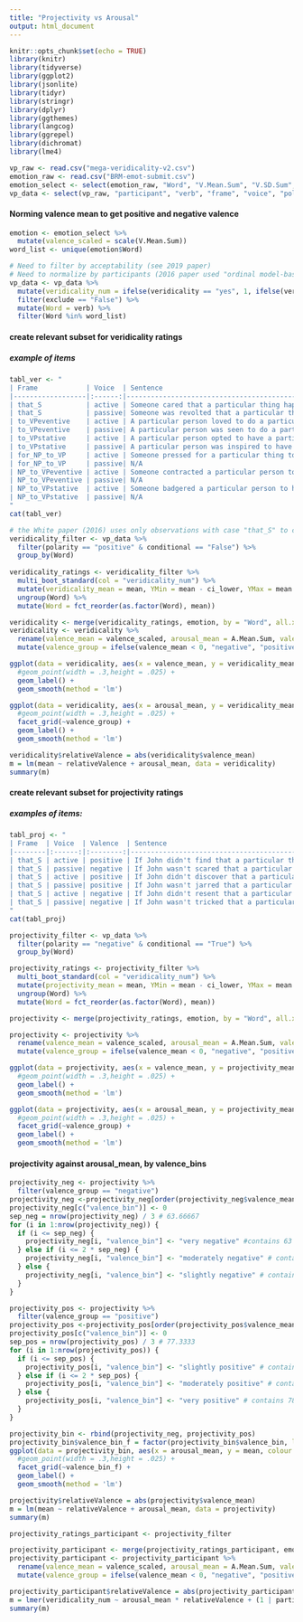 ```yaml
---
title: "Projectivity vs Arousal"
output: html_document
---
```


```r
knitr::opts_chunk$set(echo = TRUE)
library(knitr)
library(tidyverse)
library(ggplot2)
library(jsonlite)
library(tidyr)
library(stringr)
library(dplyr)
library(ggthemes)
library(langcog)
library(ggrepel)
library(dichromat)
library(lme4)
```

```r
vp_raw <- read.csv("mega-veridicality-v2.csv")
emotion_raw <- read.csv("BRM-emot-submit.csv")
emotion_select <- select(emotion_raw, "Word", "V.Mean.Sum", "V.SD.Sum", "A.Mean.Sum", "A.SD.Sum")
vp_data <- select(vp_raw, "participant", "verb", "frame", "voice", "polarity", "conditional", "sentence", "veridicality", "acceptability", "exclude")
```
#### Norming valence mean to get positive and negative valence
```r
emotion <- emotion_select %>%
  mutate(valence_scaled = scale(V.Mean.Sum))
word_list <- unique(emotion$Word)
```

```r
# Need to filter by acceptability (see 2019 paper)
# Need to normalize by participants (2016 paper used "ordinal model-based normalization procedure")
vp_data <- vp_data %>%
  mutate(veridicality_num = ifelse(veridicality == "yes", 1, ifelse(veridicality == "no", -1, 0))) %>%
  filter(exclude == "False") %>%
  mutate(Word = verb) %>%
  filter(Word %in% word_list)
```

#### create relevant subset for veridicality ratings
##### example of items
```r
tabl_ver <- "
| Frame            | Voice  | Sentence                                                                                          |
|------------------|:------:|---------------------------------------------------------------------------------------------------|
| that_S           | active | Someone cared that a particular thing happened. Did that thing happen?                            |
| that_S           | passive| Someone was revolted that a particular thing happened. Did that thing happen?                     |
| to_VPeventive    | active | A particular person loved to do a particular thing. Did that person do that thing?                |
| to_VPeventive    | passive| A particular person was seen to do a particular thing. Did that person do that thing?             |
| to_VPstative     | active | A particular person opted to have a particular thing. Did that person have that thing?            |
| to_VPstative     | passive| A particular person was inspired to have a particular thing. Did that person have that thing?     |
| for_NP_to_VP     | active | Someone pressed for a particular thing to happen. Did that thing happen?                          |
| for_NP_to_VP     | passive| N/A                                                                                               | 
| NP_to_VPeventive | active | Someone contracted a particular person to do a particular thing. Did that person have that thing? |
| NP_to_VPeventive | passive| N/A                                                                                               |
| NP_to_VPstative  | active | Someone badgered a particular person to have a particular thing. Did that person have that thing? |
| NP_to_VPstative  | passive| N/A                                                                                               |
"
cat(tabl_ver)
```

```r
# the White paper (2016) uses only observations with case "that_S" to calculate veridicality, not sure if this is important
veridicality_filter <- vp_data %>%
  filter(polarity == "positive" & conditional == "False") %>%
  group_by(Word)
  
veridicality_ratings <- veridicality_filter %>%
  multi_boot_standard(col = "veridicality_num") %>%
  mutate(veridicality_mean = mean, YMin = mean - ci_lower, YMax = mean + ci_upper) %>%
  ungroup(Word) %>%
  mutate(Word = fct_reorder(as.factor(Word), mean))

veridicality <- merge(veridicality_ratings, emotion, by = "Word", all.x = TRUE) 
veridicality <- veridicality %>%
  rename(valence_mean = valence_scaled, arousal_mean = A.Mean.Sum, valence_SD = V.SD.Sum, arousal_SD = A.SD.Sum) %>%
  mutate(valence_group = ifelse(valence_mean < 0, "negative", "positive"))

ggplot(data = veridicality, aes(x = valence_mean, y = veridicality_mean, colour = valence_group, label = Word)) +
  #geom_point(width = .3,height = .025) +
  geom_label() + 
  geom_smooth(method = 'lm')

ggplot(data = veridicality, aes(x = arousal_mean, y = veridicality_mean, colour = valence_group, label = Word)) +
  #geom_point(width = .3,height = .025) + 
  facet_grid(~valence_group) +
  geom_label() + 
  geom_smooth(method = 'lm')
```

```r
veridicality$relativeValence = abs(veridicality$valence_mean)
m = lm(mean ~ relativeValence + arousal_mean, data = veridicality)
summary(m)
```

#### create relevant subset for projectivity ratings
##### examples of items: 
```r
tabl_proj <- "
| Frame  | Voice  | Valence  | Sentence                                                                          | Note                                    |
|--------|:------:|:--------:|-----------------------------------------------------------------------------------| ----------------------------------------|
| that_S | active | positive | If John didn't find that a particular thing happened, did that thing happen?      | arousal low, projectivity low           |
| that_S | passive| negative | If John wasn't scared that a particular thing happened, did that thing happen?    | arousal high, projectivity high         |
| that_S | active | positive | If John didn't discover that a particular thing happened, did that thing happen?  | outlier: arousal high, projectivity low |
| that_S | passive| positive | If John wasn't jarred that a particular thing happened, did that thing happen?    | outlier: arousal low, projectivity high |
| that_S | active | negative | If John didn't resent that a particular thing happened, did that thing happen?    | outlier: arousal low, projectivity high |
| that_S | passive| negative | If John wasn't tricked that a particular thing happened, did that thing happen?   | outlier: arousal high, projectivity low |
"
cat(tabl_proj)
```
```r
projectivity_filter <- vp_data %>%
  filter(polarity == "negative" & conditional == "True") %>%
  group_by(Word)

projectivity_ratings <- projectivity_filter %>%
  multi_boot_standard(col = "veridicality_num") %>%
  mutate(projectivity_mean = mean, YMin = mean - ci_lower, YMax = mean + ci_upper) %>%
  ungroup(Word) %>%
  mutate(Word = fct_reorder(as.factor(Word), mean))

projectivity <- merge(projectivity_ratings, emotion, by = "Word", all.x = TRUE) 

projectivity <- projectivity %>%
  rename(valence_mean = valence_scaled, arousal_mean = A.Mean.Sum, valence_SD = V.SD.Sum, arousal_SD = A.SD.Sum) %>%
  mutate(valence_group = ifelse(valence_mean < 0, "negative", "positive"))

ggplot(data = projectivity, aes(x = valence_mean, y = projectivity_mean, colour = valence_group, label = Word)) +
  #geom_point(width = .3,height = .025) +
  geom_label() +
  geom_smooth(method = 'lm')

ggplot(data = projectivity, aes(x = arousal_mean, y = projectivity_mean, colour = valence_group, label = Word)) +
  #geom_point(width = .3,height = .025) + 
  facet_grid(~valence_group) +
  geom_label() +
  geom_smooth(method = 'lm')
```

#### projectivity against arousal_mean, by valence_bins
```r
projectivity_neg <- projectivity %>%
  filter(valence_group == "negative")
projectivity_neg <-projectivity_neg[order(projectivity_neg$valence_mean),]
projectivity_neg[c("valence_bin")] <- 0
sep_neg = nrow(projectivity_neg) / 3 # 63.66667
for (i in 1:nrow(projectivity_neg)) {
  if (i <= sep_neg) {
    projectivity_neg[i, "valence_bin"] <- "very negative" #contains 63 items
  } else if (i <= 2 * sep_neg) {
    projectivity_neg[i, "valence_bin"] <- "moderately negative" # contains 64 items
  } else {
    projectivity_neg[i, "valence_bin"] <- "slightly negative" # contains 64 items
  }
}

projectivity_pos <- projectivity %>%
  filter(valence_group == "positive")
projectivity_pos <-projectivity_pos[order(projectivity_pos$valence_mean),]
projectivity_pos[c("valence_bin")] <- 0
sep_pos = nrow(projectivity_pos) / 3 # 77.3333
for (i in 1:nrow(projectivity_pos)) {
  if (i <= sep_pos) {
    projectivity_pos[i, "valence_bin"] <- "slightly positive" # contains 77 items 
  } else if (i <= 2 * sep_pos) {
    projectivity_pos[i, "valence_bin"] <- "moderately positive" # contains 77 items
  } else {
    projectivity_pos[i, "valence_bin"] <- "very positive" # contains 78 items
  }
}

projectivity_bin <- rbind(projectivity_neg, projectivity_pos)
projectivity_bin$valence_bin_f = factor(projectivity_bin$valence_bin, levels=c("very negative", "moderately negative", "slightly negative", "slightly positive", "moderately positive", "very positive"))
ggplot(data = projectivity_bin, aes(x = arousal_mean, y = mean, colour = valence_bin_f, label = Word)) +
  #geom_point(width = .3,height = .025) + 
  facet_grid(~valence_bin_f) +
  geom_label() +
  geom_smooth(method = 'lm')
```

```r
projectivity$relativeValence = abs(projectivity$valence_mean)
m = lm(mean ~ relativeValence + arousal_mean, data = projectivity)
summary(m)
```

```r
projectivity_ratings_participant <- projectivity_filter

projectivity_participant <- merge(projectivity_ratings_participant, emotion, by = "Word", all.x = TRUE) 
projectivity_participant <- projectivity_participant %>%
  rename(valence_mean = valence_scaled, arousal_mean = A.Mean.Sum, valence_SD = V.SD.Sum, arousal_SD = A.SD.Sum) %>%
  mutate(valence_group = ifelse(valence_mean < 0, "negative", "positive"))

projectivity_participant$relativeValence = abs(projectivity_participant$valence_mean)
m = lmer(veridicality_num ~ arousal_mean * relativeValence + (1 | participant) + (1 | Word), data = projectivity_participant)
summary(m)
```